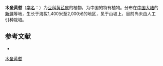 {{Speciesbox
| name = 木垒黄耆
| status = 
| status_system = 
| image =
| genus = Astragalus
| species = nicolai
| authority = Boriss.
}}

'''木垒黄耆'''（[[学名|学名]]：{{lang|la|''Astragalus nicolai''}}）为[[豆科|豆科]][[黄芪属|黄芪属]]的植物，为中国的特有植物。分布在[[中国大陆|中国大陆]]的[[新疆|新疆]]等地，生长于海拔1,400米至2,000米的地区，见于山坡上，目前尚未由人工引种栽培。

== 参考文献 ==
<div class="references-small">
* {{cite web| url =http://www.bioinfo.cn/db05/KmzwSpecies.php?action=view&id=15436| title =木垒黄耆| work =《中国高等植物数据库全库》| publisher =中国科学院微生物研究所| author =昆明植物研究所| accessdate =2009-02-24| deadurl =yes| archiveurl =https://web.archive.org/web/20160305075150/http://www.bioinfo.cn/db05/KmzwSpecies.php?action=view&id=15436| archivedate =2016-03-05}}
</div>
{{Taxonbar|from=Q11092906}}

[[Category:黄芪属|木垒黄耆]]


{{植物小作品}}